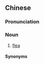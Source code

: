 ==Chinese==
{{zh-forms|alt=虼蚤}}

===Pronunciation===
{{zh-pron
|j=geh5 zau2
|cat=n
}}

===Noun===
{{zh-noun}}

# {{lb|zh|Jin}} [[flea]]

====Synonyms====
{{zh-dial|跳蚤}}